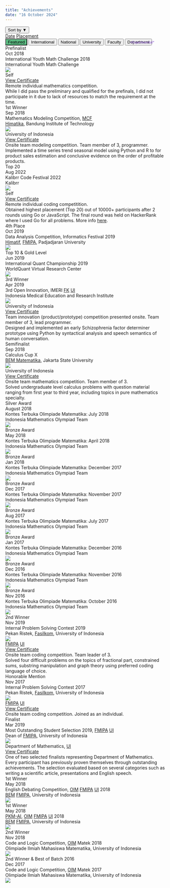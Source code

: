 ---
title: "Achievements"
date: "16 October 2024"
---

```{=html}
<!-- EXPERIMENTAL: Sort Achievements -->
<p style="color:#a57ddc; font-size:10px; position:absolute; right:262px; top:171px"><b>*Experimental*</b></p>
<div id="sort-buttons">
  <div class="dropdown">
    <button class="dropbtn" onclick="toggleSort()">Sort by <span id="sortArrow">&#9660;</span></button>
    <div class="dropdown-content" id="dropdownContent">
      <!--
      <a href="#" onclick="resetSort()">Default</a>
      <a href="#" onclick="sortAch('date', 'asc')">Date (Ascending)</a>
      <a href="#" onclick="sortAch('placement', 'asc')">Placement (Ascending)</a>
      -->
      <a href="#" onclick="sortAch('date', 'desc', event)">Date</a>
      <a href="#" onclick="sortAch('placement', 'desc', event)">Placement</a>
    </div>
  </div>
</div>

<!-- Achievement Tabs -->
<div class="tab">
  <button class="tablinks" onclick="openAch(event, 'feature')" id="defaultOpen" style="background-color: #5cbb82">Featured</button>
  <button class="tablinks" onclick="openAch(event, 'intrntl')">International</button>
  <button class="tablinks" onclick="openAch(event, 'ntional')">National</button>
  <button class="tablinks" onclick="openAch(event, 'univsty')">University</button>
  <button class="tablinks" onclick="openAch(event, 'faculty')">Faculty</button>
  <button class="tablinks" onclick="openAch(event, 'dprtmnt')">Department</button>
</div>

<!-- Featured Achievements -->
<div id="feature" class="tabcontent"></div>

<!-- Achievements at International/Multinational Level -->
<div id="intrntl" class="tabcontent" level="International">
  <div class="achievement-card" onclick="toggleDropdown(this)">
    <div class="achievement-header">
      <div class="achievement-placement" place="Nth">Prefinalist</div>
      <div class="achievement-date">Oct 2018</div>
    </div>
    <div class="achievement-event">International Youth Math Challenge 2018</div>
    <div class="achievement-issuer">International Youth Math Challenge</div>
    <img class="achievement-logo" src="../images/IYMC.png">
    <div class="achievement-dropdown">
      <div class="achievement-dropdown-header">
        <div class="achievement-representation" represent="self">Self</div>
        <div class="achievement-link"><a href="../files/Cert_International_Prefinalist_IYMC 2018.pdf">View Certificate</a></div>
      </div>
      <div class="achievement-arrangement">Remote individual mathematics competition.</div>
      <div class="achievement-details">While I did pass the preliminary and qualified for the prefinals, I did not participate in it due to lack of resources to match the requirement at the time.</div>
    </div>
  </div>

  <div class="achievement-card" onclick="toggleDropdown(this)" featured="true" feature-order="2">
    <div class="achievement-header">
      <div class="achievement-placement" place="1st">1st Winner</div>
      <div class="achievement-date">Sep 2018</div>
    </div>
    <div class="achievement-event">Mathematics Modeling Competition, <span title="Mathematical Challenge Festival"><u style="cursor:help">MCF</u></span></div>
    <div class="achievement-issuer"><span title="Mathematics Student Union"><u style="cursor:help">Himatika</u></span>, Bandung Institute of Technology</div>
    <img class="achievement-logo" src="../images/MMC_MCF.png">
    <div class="achievement-dropdown">
      <div class="achievement-dropdown-header">
        <div class="achievement-representation" represent="group">University of Indonesia</div>
        <div class="achievement-link"><a href="../files/Cert_Multinational_1st_MMC MCF ITB 2018.pdf">View Certificate</a></div>
      </div>
      <div class="achievement-arrangement">Onsite team modeling competition. Team member of 3, programmer.</div>
      <div class="achievement-details">Implemented a time series trend seasonal model using Python and R to for product sales estimation and conclusive evidence on the order of profitable products.</div>
    </div>
  </div>
</div>

<!-- Achievements at National Level -->
<div id="ntional" class="tabcontent" level="National">
  <div class="achievement-card" onclick="toggleDropdown(this)" featured="true" feature-order="4">
    <div class="achievement-header">
      <div class="achievement-placement" place="1st">Top 20</div>
      <div class="achievement-date">Aug 2022</div>
    </div>
    <div class="achievement-event">Kalibrr Code Festival 2022</div>
    <div class="achievement-issuer">Kalibrr</div>
    <img class="achievement-logo" src="https://encrypted-tbn0.gstatic.com/images?q=tbn:ANd9GcRmz0BPyUdwR2G8kBWRLlFTI4jN8qbUNftSig&s">
    <div class="achievement-dropdown">
      <div class="achievement-dropdown-header">
        <div class="achievement-representation" represent="self">Self</div>
        <div class="achievement-link"><a href="../files/Cert_National_Top 20_Kalibrr Codefest 2022.pdf">View Certificate</a></div>
      </div>
      <div class="achievement-arrangement">Remote individual coding competitition.</div>
      <div class="achievement-details">Obtained highest placement (Top 20) out of 10000+ participants after 2 rounds using Go or JavaScript. The final round was held on HackerRank where I used Go for all problems. More info <a href="https://jobseeker.kalibrr.com/c/kalibrr-ph/jobs/208052/kompetisi-coding-kalibrr-codefest">here</a>.</div>
    </div>
  </div>

  <div class="achievement-card no-dropdown">
    <div class="achievement-header">
      <div class="achievement-placement" place="Nth">4th Place</div>
      <div class="achievement-date">Oct 2019</div>
    </div>
    <div class="achievement-event">Data Analysis Competition, Informatics Festival 2019</div>
    <div class="achievement-issuer"><span title="Informatics Engineering Student Union"><u style="cursor:help">Himatif</u></span>, <span title="Faculty of Mathematics and Natural Sciences"><u style="cursor:help">FMIPA</u></span>, Padjadjaran University</div>
    <img class="achievement-logo" src="../images/IFest-2019.png">
  </div>

  <div class="achievement-card no-dropdown">
    <div class="achievement-header">
      <div class="achievement-placement" place="Nth">Top 10 & Gold Level</div>
      <div class="achievement-date">Jun 2019</div>
    </div>
    <div class="achievement-event">International Quant Championship 2019</div>
    <div class="achievement-issuer">WorldQuant Virtual Research Center</div>
    <img class="achievement-logo" src="../images/IQC-2019.png">
  </div>

  <div class="achievement-card" onclick="toggleDropdown(this)" featured="true" feature-order="3">
    <div class="achievement-header">
      <div class="achievement-placement" place="3rd">3rd Winner</div>
      <div class="achievement-date">Apr 2019</div>
    </div>
    <div class="achievement-event">3rd Open Innovation, IMERI <span title="Faculty of Medicine"><u style="cursor:help">FK</u></span><span title="University of Indonesia"> <u style="cursor:help">UI</u></span></div>
    <div class="achievement-issuer">Indonesia Medical Education and Research Institute</div>
    <img class="achievement-logo" src="../images/IMERI.png">
    <div class="achievement-dropdown">
      <div class="achievement-dropdown-header">
        <div class="achievement-representation" represent="group">University of Indonesia</div>
        <div class="achievement-link"><a href="../files/Cert_National_3rd_3rd Open Innovation.pdf">View Certificate</a></div>
      </div>
      <div class="achievement-arrangement">Team innovation (product/prototype) competition presented onsite. Team member of 3, lead programmer.</div>
      <div class="achievement-details">Designed and implemented an early Schizophrenia factor determiner prototype using Python by syntactical analysis and speech semantics of human conversation.</div>
    </div>
  </div>

  <div class="achievement-card" onclick="toggleDropdown(this)">
    <div class="achievement-header">
      <div class="achievement-placement" place="Nth">Semifinalist</div>
      <div class="achievement-date">Sep 2018</div>
    </div>
    <div class="achievement-event">Calculus Cup X</div>
    <div class="achievement-issuer"><span title="Mathematics Student Executive Board"><u style="cursor:help">BEM Matematika</u></span>, Jakarta State University</div>
    <img class="achievement-logo" src="../images/Calculus_Cup.png">
    <div class="achievement-dropdown">
      <div class="achievement-dropdown-header">
        <div class="achievement-representation" represent="group">University of Indonesia</div>
        <div class="achievement-link"><a href="../files/Cert_National_Semifinalist_Calcup X UNJ.pdf">View Certificate</a></div>
      </div>
      <div class="achievement-arrangement">Onsite team mathematics competition. Team member of 3.</div>
      <div class="achievement-details">Solved undergraduate level calculus problems with question material ranging from first year to third year, including topics in pure mathematics specialty.</div>
    </div>
  </div>

  <div class="achievement-card no-dropdown">
    <div class="achievement-header">
      <div class="achievement-placement" place="2nd">Silver Award</div>
      <div class="achievement-date">August 2018</div>
    </div>
    <div class="achievement-event">Kontes Terbuka Olimpiade Matematika: July 2018</div>
    <div class="achievement-issuer">Indonesia Mathematics Olympiad Team</div>
    <img class="achievement-logo" src="../images/KTOM.png">
  </div>

  <div class="achievement-card no-dropdown">
    <div class="achievement-header">
      <div class="achievement-placement" place="3rd">Bronze Award</div>
      <div class="achievement-date">May 2018</div>
    </div>
    <div class="achievement-event">Kontes Terbuka Olimpiade Matematika: April 2018</div>
    <div class="achievement-issuer">Indonesia Mathematics Olympiad Team</div>
    <img class="achievement-logo" src="../images/KTOM.png">
  </div>

  <div class="achievement-card no-dropdown">
    <div class="achievement-header">
      <div class="achievement-placement" place="3rd">Bronze Award</div>
      <div class="achievement-date">Jan 2018</div>
    </div>
    <div class="achievement-event">Kontes Terbuka Olimpiade Matematika: December 2017</div>
    <div class="achievement-issuer">Indonesia Mathematics Olympiad Team</div>
    <img class="achievement-logo" src="../images/KTOM.png">
  </div>

  <div class="achievement-card no-dropdown">
    <div class="achievement-header">
      <div class="achievement-placement" place="3rd">Bronze Award</div>
      <div class="achievement-date">Dec 2017</div>
    </div>
    <div class="achievement-event">Kontes Terbuka Olimpiade Matematika: November 2017</div>
    <div class="achievement-issuer">Indonesia Mathematics Olympiad Team</div>
    <img class="achievement-logo" src="../images/KTOM.png">
  </div>

  <div class="achievement-card no-dropdown">
    <div class="achievement-header">
      <div class="achievement-placement" place="3rd">Bronze Award</div>
      <div class="achievement-date">Aug 2017</div>
    </div>
    <div class="achievement-event">Kontes Terbuka Olimpiade Matematika: July 2017</div>
    <div class="achievement-issuer">Indonesia Mathematics Olympiad Team</div>
    <img class="achievement-logo" src="../images/KTOM.png">
  </div>

  <div class="achievement-card no-dropdown">
    <div class="achievement-header">
      <div class="achievement-placement" place="3rd">Bronze Award</div>
      <div class="achievement-date">Jan 2017</div>
    </div>
    <div class="achievement-event">Kontes Terbuka Olimpiade Matematika: December 2016</div>
    <div class="achievement-issuer">Indonesia Mathematics Olympiad Team</div>
    <img class="achievement-logo" src="../images/KTOM.png">
  </div>

  <div class="achievement-card no-dropdown">
    <div class="achievement-header">
      <div class="achievement-placement" place="3rd">Bronze Award</div>
      <div class="achievement-date">Dec 2016</div>
    </div>
    <div class="achievement-event">Kontes Terbuka Olimpiade Matematika: November 2016</div>
    <div class="achievement-issuer">Indonesia Mathematics Olympiad Team</div>
    <img class="achievement-logo" src="../images/KTOM.png">
  </div>

  <div class="achievement-card no-dropdown">
    <div class="achievement-header">
      <div class="achievement-placement" place="3rd">Bronze Award</div>
      <div class="achievement-date">Nov 2016</div>
    </div>
    <div class="achievement-event">Kontes Terbuka Olimpiade Matematika: October 2016</div>
    <div class="achievement-issuer">Indonesia Mathematics Olympiad Team</div>
    <img class="achievement-logo" src="../images/KTOM.png">
  </div>
</div>

<!-- Achievements at University Level -->
<div id="univsty" class="tabcontent" level="University">
  <div class="achievement-card" onclick="toggleDropdown(this)" featured="true" feature-order="5">
    <div class="achievement-header">
      <div class="achievement-placement" place="2nd">2nd Winner</div>
      <div class="achievement-date">Nov 2019</div>
    </div>
    <div class="achievement-event">Internal Problem Solving Contest 2019</div>
    <div class="achievement-issuer">Pekan Ristek, <span title="Faculty of Computer Science"><u style="cursor:help">Fasilkom</u></span>, University of Indonesia</div>
    <img class="achievement-logo" src="https://www.ristek.cs.ui.ac.id/icons/favicon/android-chrome-512x512.png">
    <div class="achievement-dropdown">
      <div class="achievement-dropdown-header">
        <div class="achievement-representation" represent="group"><span title="Faculty of Mathematics and Natural Sciences"><u style="cursor:help">FMIPA</u></span> <span title="University of Indonesia"><u style="cursor:help">UI</u></span></div>
        <div class="achievement-link"><a href="../files/Cert_University_2nd_IPSC Fasilkom UI 2019.pdf">View Certificate</a></div>
      </div>
      <div class="achievement-arrangement">Onsite team coding competition. Team leader of 3.</div>
      <div class="achievement-details">Solved four difficult problems on the topics of fractional part, constrained sums, substring manipulation and graph theory using preferred coding language of choice.</div>
    </div>
  </div>

  <div class="achievement-card" onclick="toggleDropdown(this)">
    <div class="achievement-header">
      <div class="achievement-placement" place="Nth">Honorable Mention</div>
      <div class="achievement-date">Nov 2017</div>
    </div>
    <div class="achievement-event">Internal Problem Solving Contest 2017</div>
    <div class="achievement-issuer">Pekan Ristek, <span title="Faculty of Computer Science"><u style="cursor:help">Fasilkom</u></span>, University of Indonesia</div>
    <img class="achievement-logo" src="https://www.ristek.cs.ui.ac.id/icons/favicon/android-chrome-512x512.png">
    <div class="achievement-dropdown">
      <div class="achievement-dropdown-header">
        <div class="achievement-representation" represent="group"><span title="Faculty of Mathematics and Natural Sciences"><u style="cursor:help">FMIPA</u></span> <span title="University of Indonesia"><u style="cursor:help">UI</u></span></div>
        <div class="achievement-link"><a href="../files/Cert_University_HM_IPSC Fasilkom UI 2017.pdf">View Certificate</a></div>
      </div>
      <div class="achievement-arrangement">Onsite team coding competition. Joined as an individual.</div>
    </div>
  </div>
</div>

<!-- Achievements at Faculty Level -->
<div id="faculty" class="tabcontent" level="Faculty">
  <div class="achievement-card" onclick="toggleDropdown(this)" featured="true" feature-order="1">
    <div class="achievement-header">
      <div class="achievement-placement" place="Nth">Finalist</div>
      <div class="achievement-date">Mar 2019</div>
    </div>
    <div class="achievement-event">Most Outstanding Student Selection 2019, <span title="Faculty of Mathematics and Natural Sciences"><u style="cursor:help">FMIPA</u></span> <span title="University of Indonesia"><u style="cursor:help">UI</u></span></div>
    <div class="achievement-issuer">Dean of <span title="Faculty of Mathematics and Natural Sciences"><u style="cursor:help">FMIPA</u></span>, University of Indonesia</div>
    <img class="achievement-logo" src="../images/FMIPAUI.png">
    <div class="achievement-dropdown">
      <div class="achievement-dropdown-header">
        <div class="achievement-representation" represent="group">Department of Mathematics, <span title="University of Indonesia"><u style="cursor:help">UI</u></span></div>
        <div class="achievement-link"><a href="../files/Cert_Faculty_Finalist_Mapres FMIPA UI 2019.pdf">View Certificate</a></div>
      </div>
      <div class="achievement-details">One of two selected finalists representing Department of Mathematics. Every participant has previously proven themselves through outstanding achievements. The selection evaluated based on several categories such as writing a scientific article, presentations and English speech.</div>
    </div>
  </div>
  
  <div class="achievement-card no-dropdown">
    <div class="achievement-header">
      <div class="achievement-placement" place="1st">1st Winner</div>
      <div class="achievement-date">May 2018</div>
    </div>
    <div class="achievement-event">English Debating Competition, <span title="Student Scientific Olympiad"><u style="cursor:help">OIM</u></span> <span title="Faculty of Mathematics and Natural Sciences"><u style="cursor:help">FMIPA</u></span> <span title="University of Indonesia"><u style="cursor:help">UI</u></span> 2018</div>
    <div class="achievement-issuer"><span title="Student Executive Board"><u style="cursor:help">BEM</u></span> <span title="Faculty of Mathematics and Natural Sciences"><u style="cursor:help">FMIPA</u></span>, University of Indonesia</div>
    <img class="achievement-logo" src="../images/OIM_MIPA-2018.png">
  </div>

  <div class="achievement-card no-dropdown">
    <div class="achievement-header">
      <div class="achievement-placement" place="1st">1st Winner</div>
      <div class="achievement-date">May 2018</div>
    </div>
    <div class="achievement-event"><span title="Student Creativity Program - Scientific Article"><u style="cursor:help">PKM-AI</u></span>, <span title="Student Scientific Olympiad"><u style="cursor:help">OIM</u></span> <span title="Faculty of Mathematics and Natural Sciences"><u style="cursor:help">FMIPA</u></span> <span title="University of Indonesia"><u style="cursor:help">UI</u></span> 2018</div>
    <div class="achievement-issuer"><span title="Student Executive Board"><u style="cursor:help">BEM</u></span> <span title="Faculty of Mathematics and Natural Sciences"><u style="cursor:help">FMIPA</u></span>, University of Indonesia</div>
    <img class="achievement-logo" src="../images/OIM_MIPA-2018.png">
  </div>
</div>

<!-- Achievements at Department Level -->
<div id="dprtmnt" class="tabcontent" level="Department">
  <div class="achievement-card no-dropdown">
    <div class="achievement-header">
      <div class="achievement-placement" place="2nd">2nd Winner</div>
      <div class="achievement-date">Nov 2018</div>
    </div>
    <div class="achievement-event">Code and Logic Competition, <span title="Student Scientific Olympiad"><u style="cursor:help">OIM</u></span> Matek 2018</div>
    <div class="achievement-issuer">Olimpiade Ilmiah Mahasiswa Matematika, University of Indonesia</div>
    <img class="achievement-logo" src="../images/OIM_Matek-2018.png">
  </div>

  <div class="achievement-card no-dropdown">
    <div class="achievement-header">
      <div class="achievement-placement" place="2nd">2nd Winner & Best of Batch 2016</div>
      <div class="achievement-date">Dec 2017</div>
    </div>
    <div class="achievement-event">Code and Logic Competition, <span title="Student Scientific Olympiad"><u style="cursor:help">OIM</u></span> Matek 2017</div>
    <div class="achievement-issuer">Olimpiade Ilmiah Mahasiswa Matematika, University of Indonesia</div>
    <img class="achievement-logo" src="../images/OIM_Matek-2017.png">
  </div>
</div>

<script>
  document.addEventListener("DOMContentLoaded", function() {
    document.querySelectorAll('a:not(.sidebar-link)').forEach(link => {
      link.setAttribute('target', '_blank');
      link.setAttribute('rel', 'noopener noreferrer');
    });
    
    // Get featured tab to populate
    const featuredTab = document.getElementById('feature');
    
    // Select all tabcontent divs
    const tabContents = document.querySelectorAll('.tabcontent');

    // WIP: Store the original order of cards
    // const originalOrder = {};

    // Collect all featured cards from all tab contents
    const allFeaturedCards = [];

    tabContents.forEach(content => {
      // Select cards that should be featured within each tabcontent
      const featuredCards = Array.from(content.querySelectorAll('.achievement-card[featured="true"]'));
      allFeaturedCards.push(...featuredCards);
    });

    // Sort all featured cards based on the feature-order attribute
    allFeaturedCards.sort((a, b) => {
      return parseInt(a.getAttribute('feature-order')) - parseInt(b.getAttribute('feature-order'));
    });

    allFeaturedCards.forEach(card => {
      // Clone each featured card
      const clone = card.cloneNode(true);
      
      // Edit data in card
      clone.style.backgroundColor = '#5cbb82';
      clone.style.paddingBottom = '38px';

      // Add level to card
      const sourceDiv = document.createElement('div');
      sourceDiv.className = 'achievement-source';
      sourceDiv.textContent = `${card.parentElement.getAttribute('level')}`;
      clone.appendChild(sourceDiv);

      // Append clone to the featured tab
      featuredTab.appendChild(clone);
    });

    // WIP: Get the original order of cards
    // const cards = Array.from(content.getElementsByClassName('achievement-card'));
    // originalOrder[content.id] = cards.map(card => card.outerHTML);

    // Open featured tab
    document.getElementById("defaultOpen").click();
  });

  document.addEventListener('click', function(event) {
    if (!event.target.matches('.dropbtn') && !event.target.matches('.dropdown-content a')) {
      const dropdownContent = document.getElementById('dropdownContent');
      const sortArrow = document.getElementById('sortArrow');
      if (dropdownContent.classList.contains('show')) {
        dropdownContent.classList.remove('show');
        sortArrow.innerHTML = '&#9660;';
      }
    }
  });

  function openAch(event, achCat) {
    var idx, tabcontent, tablinks;

    tabcontent = document.getElementsByClassName("tabcontent");
    for (idx = 0; idx < tabcontent.length; idx++) {
      tabcontent[idx].style.display = 'none';
    }

    tablinks = document.getElementsByClassName("tablinks");
    for (idx = 0; idx < tablinks.length; idx++) {
      tablinks[idx].className = tablinks[idx].className.replace(' active', '');
    }

    document.getElementById(achCat).style.display = "block";
    event.currentTarget.className += ' active';

    // Reset the animation
    resetAnimation(achCat);
  }

  function resetAnimation(achCat) {
    const cards = document.querySelectorAll(`#${achCat} .achievement-card`);
    let delay = 0;

    const observer = new IntersectionObserver(entries => {
      entries.forEach(entry => {
        if (entry.isIntersecting) {
          entry.target.style.animationDelay = `${delay}s`;
          entry.target.classList.add('visible');
          delay += 0.5; // Increment delay for the next card
          observer.unobserve(entry.target); // Stop observing once it has been animated
        } else {
          delay = 0; // Reset delay for non-visible cards
        }
      });
    }, {
      threshold: 0.1
    });

    cards.forEach(card => {
      card.classList.remove('visible');
      observer.observe(card);
    });
  }

  function toggleDropdown(cardElement) {
    // Close all other dropdowns
    document.querySelectorAll(".achievement-card").forEach(card => {
      if (card !== cardElement) {
        card.classList.remove('active');
      }
    });

    // Toggle the clicked dropdown
    cardElement.classList.toggle('active');
  }

  function toggleSort() {
    const dropdownContent = document.getElementById('dropdownContent');
    const sortArrow = document.getElementById('sortArrow');
    dropdownContent.classList.toggle('show');
    sortArrow.innerHTML = dropdownContent.classList.contains('show') ? '&#9650;' : '&#9660;';
  }

  function sortAch(criteria, order, event) {
    // prevent opening a new tab when sorting
    event.preventDefault();
    
    const tabcontent = document.querySelectorAll('.tabcontent');
    tabcontent.forEach(content => {
      const cards = Array.from(content.getElementsByClassName('achievement-card'));

      cards.sort((a, b) => {
        if (criteria === 'date') {
          const dateA = new Date(a.querySelector('.achievement-date').textContent);
          const dateB = new Date(b.querySelector('.achievement-date').textContent);
          return order === 'asc' ? dateA - dateB : dateB - dateA;
        } else if (criteria === 'placement') {
          const placementA = a.querySelector('.achievement-placement').getAttribute('place');
          const placementB = b.querySelector('.achievement-placement').getAttribute('place');
          return order === 'asc' ? getPlacementValue(placementA) - getPlacementValue(placementB) : getPlacementValue(placementB) - getPlacementValue(placementA);
        }
      });

      cards.forEach(card => content.appendChild(card));
    });
  }

  function getPlacementValue(placement) {
    if (placement === '1st') return 4;
    if (placement === '2nd') return 3;
    if (placement === '3rd') return 2;
    return 1;
  }

/*
WIP: Reset sorting to default order
  function resetSort() {
    const tabcontent = document.querySelectorAll('.tabcontent');

    tabcontent.forEach(content => {
      const originalCards = originalOrder[content.id];
      content.innerHTML = originalCards.join('');
    });
  }
*/
</script>
```